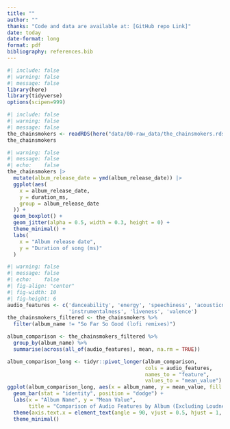 ```yaml
---
title: ""
author: ""
thanks: "Code and data are available at: [GitHub repo Link]"
date: today
date-format: long
format: pdf
bibliography: references.bib
---
```


```r
#| include: false
#| warning: false
#| message: false
library(here)
library(tidyverse)
options(scipen=999)
```

```r
#| include: false
#| warning: false
#| message: false
the_chainsmokers <- readRDS(here("data/00-raw_data/the_chainsmokers.rds"))
the_chainsmokers
```

```r
#| warning: false
#| message: false
#| echo:    false
the_chainsmokers |>
  mutate(album_release_date = ymd(album_release_date)) |>
  ggplot(aes(
    x = album_release_date,
    y = duration_ms,
    group = album_release_date
  )) +
  geom_boxplot() +
  geom_jitter(alpha = 0.5, width = 0.3, height = 0) +
  theme_minimal() +
  labs(
    x = "Album release date",
    y = "Duration of song (ms)"
  )
```

```r
#| warning: false
#| message: false
#| echo:    false
#| fig-align: "center"
#| fig-width: 10
#| fig-height: 6
audio_features <- c('danceability', 'energy', 'speechiness', 'acousticness', 
                    'instrumentalness', 'liveness', 'valence')
the_chainsmokers_filtered <- the_chainsmokers %>%
  filter(album_name != "So Far So Good (lofi remixes)")

album_comparison <- the_chainsmokers_filtered %>%
  group_by(album_name) %>%
  summarise(across(all_of(audio_features), mean, na.rm = TRUE))

album_comparison_long <- tidyr::pivot_longer(album_comparison, 
                                             cols = audio_features, 
                                             names_to = "feature", 
                                             values_to = "mean_value")
ggplot(album_comparison_long, aes(x = album_name, y = mean_value, fill = feature)) +
  geom_bar(stat = "identity", position = "dodge") +
  labs(x = "Album Name", y = "Mean Value", 
       title = "Comparison of Audio Features by Album (Excluding Loudness and Tempo)") +
  theme(axis.text.x = element_text(angle = 90, vjust = 0.5, hjust = 1, size = 8, margin = margin(t = 10))) + 
  theme_minimal()
```




